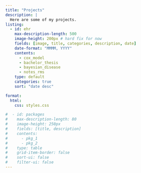 ```yaml
---
title: "Projects"
description: |
  Here are some of my projects. 
listing:
  - id: ehr
    max-description-length: 500
    image-height: 200px # hard fix for now
    fields: [image, title, categories, description, date]
    date-format: "MMMM, YYYY"
    contents: 
      - cox_model
      - bachelor_thesis
      - bayesian_disease
      - notes_rms
    type: default
    categories: true
    sort: "date desc"

format:
  html:
    css: styles.css

#  - id: packages
#    max-description-length: 80
#    image-height: 250px
#    fields: [title, description]
#    contents: 
#      - pkg_1
#      - pkg_2
#    type: table
#    grid-item-border: false
#    sort-ui: false
#    filter-ui: false
---
```


::: {#ehr}
:::






